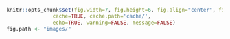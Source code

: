 ```r
knitr::opts_chunk$set(fig.width=7, fig.height=6, fig.align="center", fig.pos="!htb", out.width = "80%",
               cache=TRUE, cache.path='cache/',
               echo=TRUE, warning=FALSE, message=FALSE)
fig.path <- "images/"
```
